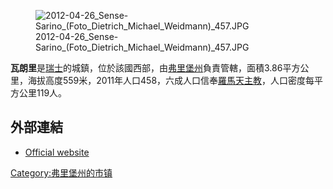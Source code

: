 [[Image:2012-04-26_Sense-Sarino_(Foto_Dietrich_Michael_Weidmann)_457.JPG|right]]

'''瓦朗里'''是[[瑞士|瑞士]]的城鎮，位於該國西部，由[[弗里堡州|弗里堡州]]負責管轄，面積3.86平方公里，海拔高度559米，2011年人口458，六成人口信奉[[羅馬天主教|羅馬天主教]]，人口密度每平方公里119人。

==外部連結==
* [https://web.archive.org/web/20060822061049/http://www.wallenried.ch/ Official website] {{de icon}}

{{Switzerland-geo-stub}}
[[Category:弗里堡州的市镇|Category:弗里堡州的市镇]]
